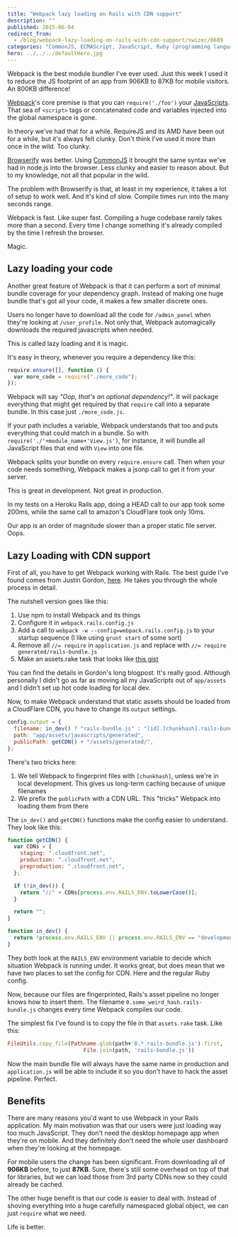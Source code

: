 ```yaml
---
title: "Webpack lazy loading on Rails with CDN support"
description: ""
published: 2015-06-04
redirect_from:
  - /blog/webpack-lazy-loading-on-rails-with-cdn-support/swizec/6689
categories: "CommonJS, ECMAScript, JavaScript, Ruby (programming language), Technical, Web browser"
hero: ../../../defaultHero.jpg
---
```


Webpack is the best module bundler I've ever used. Just this week I used it to reduce the JS footprint of an app from 906KB to 87KB for mobile visitors. An 800KB difference!

[Webpack](http://webpack.github.io/)'s core premise is that you can `require('./foo')` your [JavaScripts](http://en.wikipedia.org/wiki/JavaScript). That sea of `<script>` tags or concatenated code and variables injected into the global namespace is gone.

In theory we've had that for a while. RequireJS and its AMD have been out for a while, but it's always felt clunky. Don't think I've used it more than once in the wild. Too clunky.

[Browserify](http://browserify.org/) was better. Using [CommonJS](http://en.wikipedia.org/wiki/CommonJS) it brought the same syntax we've had in node.js into the browser. Less clunky and easier to reason about. But to my knowledge, not all that popular in the wild.

The problem with Browserify is that, at least in my experience, it takes a lot of setup to work well. And it's kind of slow. Compile times run into the many seconds range.

Webpack is fast. Like super fast. Compiling a huge codebase rarely takes more than a second. Every time I change something it's already compiled by the time I refresh the browser.

Magic.

## Lazy loading your code

Another great feature of Webpack is that it can perform a sort of minimal bundle coverage for your dependency graph. Instead of making one huge bundle that's got all your code, it makes a few smaller discrete ones.

Users no longer have to download all the code for `/admin_panel` when they're looking at `/user_profile`. Not only that, Webpack automagically downloads the required javascripts when needed.

This is called lazy loading and it is magic.

It's easy in theory, whenever you require a dependency like this:

```javascript
require.ensure([], function () {
  var more_code = require("./more_code");
});
```

Webpack will say _"Oop, that's an optional dependency!"_. It will package everything that might get required by that `require` call into a separate bundle. In this case just `./more_code.js`.

If your path includes a variable, Webpack understands that too and puts everything that could match in a bundle. So with `require('./'+module_name+'View.js')`, for instance, it will bundle all JavaScript files that end with `View` into one file.

Webpack splits your bundle on every `require.ensure` call. Then when your code needs something, Webpack makes a jsonp call to get it from your server.

This is great in development. Not great in production.

In my tests on a Heroku Rails app, doing a HEAD call to our app took some 200ms, while the same call to amazon's CloudFlare took only 10ms.

Our app is an order of magnitude slower than a proper static file server. Oops.

## Lazy Loading with CDN support

First of all, you have to get Webpack working with Rails. The best guide I've found comes from Justin Gordon, [here](http://www.railsonmaui.com/blog/2014/10/02/integrating-webpack-and-the-es6-transpiler-into-an-existing-rails-project/). He takes you through the whole process in detail.

The nutshell version goes like this:

1.  Use npm to install Webpack and its things
2.  Configure it in `webpack.rails.config.js`
3.  Add a call to `webpack -w --config=webpack.rails.config.js` to your startup sequence (I like using `grunt start` of some sort)
4.  Remove all `//= require` in `application.js` and replace with `//= require generated/rails-bundle.js`
5.  Make an assets.rake task that looks like [this gist](https://gist.github.com/Swizec/fb0905ba078520117c17)

You can find the details in Gordon's long blogpost. It's really good. Although personally I didn't go as far as moving all my JavaScripts out of `app/assets` and I didn't set up hot code loading for local dev.

Now, to make Webpack understand that static assets should be loaded from a CloudFlare CDN, you have to change its `output` settings.

```javascript
config.output = {
  filename: in_dev() ? "rails-bundle.js" : "[id].[chunkhash].rails-bundle.js",
  path: "app/assets/javascripts/generated",
  publicPath: getCDN() + "/assets/generated/",
};
```

There's two tricks here:

1.  We tell Webpack to fingerprint files with `[chunkhash]`, unless we're in local development. This gives us long-term caching because of unique filenames
2.  We prefix the `publicPath` with a CDN URL. This "tricks" Webpack into loading them from there

The `in_dev()` and `getCDN()` functions make the config easier to understand. They look like this:

```javascript
function getCDN() {
  var CDNs = {
    staging: ".cloudfront.net",
    production: ".cloudfront.net",
    preproduction: ".cloudfront.net",
  };

  if (!in_dev()) {
    return "//" + CDNs[process.env.RAILS_ENV.toLowerCase()];
  }

  return "";
}

function in_dev() {
  return !process.env.RAILS_ENV || process.env.RAILS_ENV == "development";
}
```

They both look at the `RAILS_ENV` environment variable to decide which situation Webpack is running under. It works great, but does mean that we have two places to set the config for CDN. Here and the regular Ruby config.

Now, because our files are fingerprinted, Rails's asset pipeline no longer knows how to insert them. The filename `0.some_weird_hash.rails-bundle.js` changes every time Webpack compiles our code.

The simplest fix I've found is to copy the file in that `assets.rake` task. Like this:

```ruby
FileUtils.copy_file(Pathname.glob(path+'0.*.rails-bundle.js').first,
                        File.join(path, 'rails-bundle.js'))
```

Now the main bundle file will always have the same name in production and `application.js` will be able to include it so you don't have to hack the asset pipeline. Perfect.

## Benefits

There are many reasons you'd want to use Webpack in your Rails application. My main motivation was that our users were just loading way too much JavaScript. They don't need the desktop homepage app when they're on mobile. And they definitely don't need the whole user dashboard when they're looking at the homepage.

For mobile users the change has been significant. From downloading all of **906KB** before, to just **87KB**. Sure, there's still some overhead on top of that for libraries, but we can load those from 3rd party CDNs now so they could already be cached.

The other huge benefit is that our code is easier to deal with. Instead of shoving everything into a huge carefully namespaced global object, we can just `require` what we need.

Life is better.